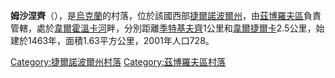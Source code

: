 {{coord|49|45|8|N|25|28|31|E|scale:30000|display=title}}

'''姆沙涅齊'''（{{lang-uk|Мшанець}}），是[[烏克蘭|烏克蘭]]的村落，位於該國西部[[捷爾諾波爾州|捷爾諾波爾州]]，由[[茲博羅夫區|茲博羅夫區]]負責管轄，處於[[韋爾霍溫卡河|韋爾霍溫卡河]]畔，分別距離[[季特基夫齊_(茲博羅夫區)|季特基夫齊]]1公里和[[韋爾捷爾卡|韋爾捷爾卡]]2.5公里，始建於1463年，面積1.63平方公里，2001年人口728。

{{DEFAULTSORT:Мшанець}}
[[Category:捷爾諾波爾州村落|Category:捷爾諾波爾州村落]]
[[Category:茲博羅夫區村落|Category:茲博羅夫區村落]]


{{Ternopil-geo-stub}}